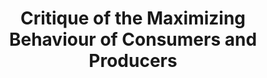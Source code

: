 ---
topic: 2
chapter: 4
title: "Critique of the Maximizing Behaviour of Consumers and Producers"
---